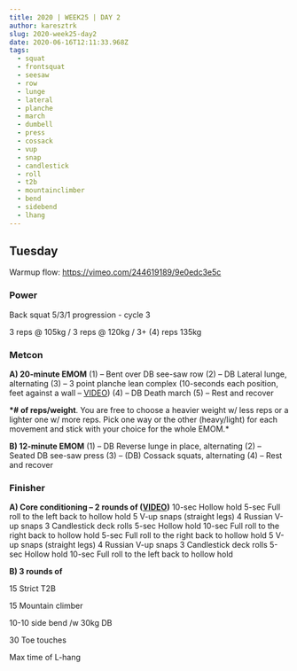 ```yaml
---
title: 2020 | WEEK25 | DAY 2
author: karesztrk
slug: 2020-week25-day2
date: 2020-06-16T12:11:33.968Z
tags:
  - squat
  - frontsquat
  - seesaw
  - row
  - lunge
  - lateral
  - planche
  - march
  - dumbell
  - press
  - cossack
  - vup
  - snap
  - candlestick
  - roll
  - t2b
  - mountainclimber
  - bend
  - sidebend
  - lhang
---
```


## Tuesday

Warmup flow: <https://vimeo.com/244619189/9e0edc3e5c>

### Power

Back squat 5/3/1 progression - cycle 3

3 reps @ 105kg / 3 reps @ 120kg / 3+ (4) reps 135kg

### Metcon

**A) 20-minute EMOM**
(1) – Bent over DB see-saw row
(2) – DB Lateral lunge, alternating
(3) – 3 point planche lean complex (10-seconds each position, feet against a wall – [VIDEO](https://vimeo.com/416231909/3a58e6d6ee))
(4) – DB Death march
(5) – Rest and recover

**\*# of reps/weight**. You are free to choose a heavier weight w/ less reps or a lighter one w/ more reps. Pick one way or the other (heavy/light) for each movement and stick with your choice for the whole EMOM.\*

**B) 12-minute EMOM**
(1) – DB Reverse lunge in place, alternating
(2) – Seated DB see-saw press
(3) – (DB) Cossack squats, alternating
(4) – Rest and recover

### Finisher

**A) Core conditioning – 2 rounds of ([VIDEO](https://vimeo.com/310472745/3cbcb713db))**
10-sec Hollow hold
5-sec Full roll to the left back to hollow hold
5 V-up snaps (straight legs)
4 Russian V-up snaps
3 Candlestick deck rolls
5-sec Hollow hold
10-sec Full roll to the right back to hollow hold
5-sec Full roll to the right back to hollow hold
5 V-up snaps (straight legs)
4 Russian V-up snaps
3 Candlestick deck rolls
5-sec Hollow hold
10-sec Full roll to the left back to hollow hold

**B) 3 rounds of**

15 Strict T2B

15 Mountain climber

10-10 side bend /w 30kg DB

30 Toe touches

Max time of L-hang
